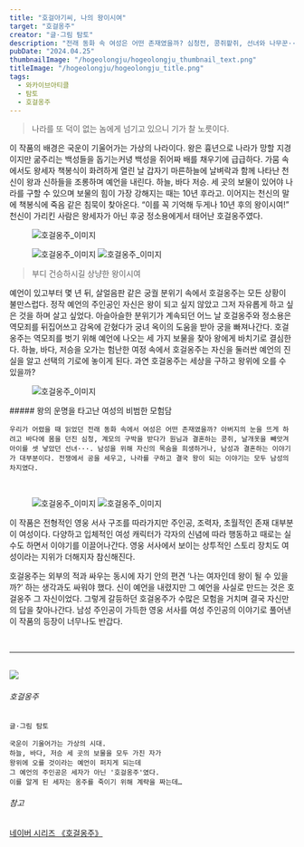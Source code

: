 ```yaml
---
title: "호걸아기씨, 나의 왕이시여"
target: "호걸옹주"
creator: "글·그림 탐토"
description: "전래 동화 속 여성은 어떤 존재였을까? 심청전, 콩쥐팥쥐, 선녀와 나무꾼···. 남성을 위해 희생하거나 남성과 결혼하는 이야기가 많다. 위기에 빠진 세상을 구하는 영웅 서사의 주인공은 대부분 남성이었다."
pubDate: "2024.04.25"
thumbnailImage: "/hogeolongju/hogeolongju_thumbnail_text.png"
titleImage: "/hogeolongju/hogeolongju_title.png"
tags:
  - 와카이브아티클
  - 탐토
  - 호걸옹주
---
```


> 나라를 또 덕이 없는 놈에게 넘기고 있으니 기가 찰 노릇이다.

<div class="groups">  
  <div class="group-context">
    이 작품의 배경은 국운이 기울어가는 가상의 나라이다. 왕은 흉년으로 나라가 망할 지경이지만 굶주리는 백성들을 돕기는커녕 백성을 쥐어짜 배를 채우기에 급급하다. 가뭄 속에서도 왕세자 책봉식이 화려하게 열린 날 갑자기 마른하늘에 날벼락과 함께 나타난 천신이 왕과 신하들을 조롱하며 예언을 내린다. 하늘, 바다 저승. 세 곳의 보물이 있어야 나라를 구할 수 있으며 보물의 힘이 가장 강해지는 때는 10년 후라고. 이어지는 천신의 말에 책봉식에 죽음 같은 침묵이 찾아온다. “이를 꼭 기억해 두게나 10년 후의 왕이시여!” 천신이 가리킨 사람은 왕세자가 아닌 후궁 정소용에게서 태어난 호걸옹주였다.
  </div>
  <figure class="group-image">
    <img src="/hogeolongju/hogeolongju_context1.jpg" alt="호걸옹주_이미지"/>
  </figure>
</div>

<figure>
  <img src="/hogeolongju/hogeolongju_context2.jpg" alt="호걸옹주_이미지"/>
  <img src="/hogeolongju/hogeolongju_context3.jpg" alt="호걸옹주_이미지"/>
</figure>

> 부디 건승하시길 상냥한 왕이시여

예언이 있고부터 몇 년 뒤, 살얼음판 같은 궁궐 분위기 속에서 호걸옹주는 모든 상황이 불만스럽다. 정작 예언의 주인공인 자신은 왕이 되고 싶지 않았고 그저 자유롭게 하고 싶은 것을 하며 살고 싶었다. 아슬아슬한 분위기가 계속되던 어느 날 호걸옹주와 정소용은 역모죄를 뒤집어쓰고 감옥에 갇혔다가 궁녀 옥이의 도움을 받아 궁을 빠져나간다. 호걸옹주는 역모죄를 벗기 위해 예언에 나오는 세 가지 보물을 찾아 왕에게 바치기로 결심한다. 하늘, 바다, 저승을 오가는 험난한 여정 속에서 호걸옹주는 자신을 둘러싼 예언의 진실을 알고 선택의 기로에 놓이게 된다. 과연 호걸옹주는 세상을 구하고 왕위에 오를 수 있을까?

<div class="groups">
  <figure class="group-image">
    <img src="/hogeolongju/hogeolongju_context4.jpg" alt="호걸옹주_이미지"/>
  </figure>
  <div class="group-context">
    ##### 왕의 운명을 타고난 여성의 비범한 모험담

    우리가 어렸을 때 읽었던 전래 동화 속에서 여성은 어떤 존재였을까? 아버지의 눈을 뜨게 하려고 바다에 몸을 던진 심청, 계모의 구박을 받다가 원님과 결혼하는 콩쥐, 날개옷을 빼앗겨 아이를 셋 낳았던 선녀···. 남성을 위해 자신의 목숨을 희생하거나, 남성과 결혼하는 이야기가 대부분이다. 전쟁에서 공을 세우고, 나라를 구하고 결국 왕이 되는 이야기는 모두 남성의 차지였다.
  </div>
</div>

<br />

<figure>
  <img src="/hogeolongju/hogeolongju_context5.jpg" alt="호걸옹주_이미지"/>
  <img src="/hogeolongju/hogeolongju_context6.jpg" alt="호걸옹주_이미지"/>
</figure>

이 작품은 전형적인 영웅 서사 구조를 따라가지만 주인공, 조력자, 초월적인 존재 대부분이 여성이다. 다양하고 입체적인 여성 캐릭터가 각자의 신념에 따라 행동하고 때로는 실수도 하면서 이야기를 이끌어나간다. 영웅 서사에서 보이는 상투적인 스토리 장치도 여성이라는 지위가 더해지자 참신해진다.

호걸옹주는 외부의 적과 싸우는 동시에 자기 안의 편견 ‘나는 여자인데 왕이 될 수 있을까?’ 하는 생각과도 싸워야 했다. 신이 예언을 내렸지만 그 예언을 사실로 만드는 것은 호걸옹주 그 자신이었다. 그렇게 갈등하던 호걸옹주가 수많은 모험을 거치며 결국 자신만의 답을 찾아나간다. 남성 주인공이 가득한 영웅 서사를 여성 주인공의 이야기로 풀어낸 이 작품의 등장이 너무나도 반갑다.

<br />

---

<br />

<div class="target_introduce">
  <img src="/hogeolongju/hogeolongju_book.jpg" />

  <div>
    <h6>호걸옹주</h6>

    글·그림 탐토

    국운이 기울어가는 가상의 시대.
    하늘, 바다, 저승 세 곳의 보물을 모두 가진 자가
    왕위에 오를 것이라는 예언이 퍼지게 되는데
    그 예언의 주인공은 세자가 아닌 '호걸옹주'였다.
    이를 알게 된 세자는 옹주를 죽이기 위해 계략을 짜는데…

  </div>
</div>

<div class="relations">
  <h6>참고</h6>
  <a href="https://series.naver.com/comic/detail.series?productNo=8415253" target="_blank">
    네이버 시리즈 《호걸옹주》
  </a>
</div>
